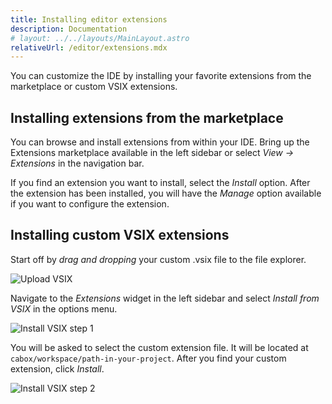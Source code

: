 ```yaml
---
title: Installing editor extensions
description: Documentation
# layout: ../../layouts/MainLayout.astro
relativeUrl: /editor/extensions.mdx
---
```


You can customize the IDE by installing your favorite extensions from the marketplace or custom VSIX extensions.

## Installing extensions from the marketplace

You can browse and install extensions from within your IDE. Bring up the Extensions marketplace available in the left sidebar or select _View -> Extensions_ in the navigation bar.

If you find an extension you want to install, select the _Install_ option. After the extension has been installed, you will have the _Manage_ option available if you want to configure the extension.

## Installing custom VSIX extensions

Start off by _drag and dropping_ your custom .vsix file to the file explorer.

![Upload VSIX](@assets/img/editor/upload-vsix-extension.png)

Navigate to the _Extensions_ widget in the left sidebar and select _Install from VSIX_ in the options menu.

![Install VSIX step 1](@assets/img/editor/install-vsix-step1.png)

You will be asked to select the custom extension file. It will be located at <code>cabox/workspace/path-in-your-project</code>. After you find your custom extension, click _Install_.

![Install VSIX step 2](@assets/img/editor/install-vsix-step2.png)
